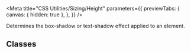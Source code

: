 
<Meta
  title="CSS Utilities/Sizing/Height"
  parameters={{
    previewTabs: {
      canvas: { hidden: true },
    },
  }}
/>

<Banner label="Height" section="CSS Utilities" color="yellow" puzzle />

<Lead>Determines the box-shadow or text-shadow effect applied to an element.</Lead>

## Classes

<CssSizingHeight />

<Footer>
  <LinkCards>
    <LinkCard
      pageTitle="Tokens/Overview"
      description="Design tokens serve as the definitive source for naming and storing design choices."
    />
  </LinkCards>
</Footer>
